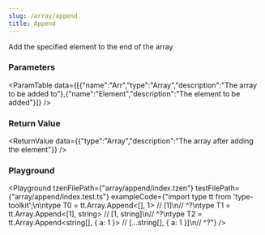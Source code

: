 ```yaml
---
slug: /array/append
title: Append
---
```



Add the specified element to the end of the array

### Parameters
<ParamTable data={[{"name":"Arr","type":"Array<any>","description":"The array to be added to"},{"name":"Element","description":"The element to be added"}]} />

### Return Value
<ReturnValue data={{"type":"Array<any>","description":"The array after adding the element"}} />

### Playground

<Playground tzenFilePath={"array/append/index.tzen"} testFilePath={"array/append/index.test.ts"} exampleCode={"import type tt from 'type-toolkit';\n\ntype T0 = tt.Array.Append<[], 1> // [1]\n//    ^?\ntype T1 = tt.Array.Append<[1], string> // [1, string]\n//    ^?\ntype T2 = tt.Array.Append<string[], { a: 1 }> // [...string[], { a: 1 }]\n//    ^?"} />

